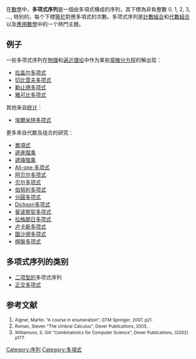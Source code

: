 {{No footnotes|time=2021-01-31T02:55:27+00:00}}
在[[数学|數學]]中，'''多项式序列'''是一個由多項式構成的序列，其下標為非負整數 0, 1, 2, 3, ..., 特別的，每个下標[[相等|等於]]對應多項式的次數。多项式序列是[[组合计数|計數組合]]和[[代數組合學|代數組合]]以及[[应用数学|應用數學]]中的一个熱門主題。

== 例子 ==
一些多项式序列在[[物理学|物理]]和[[逼近理论|逼近理论]]中作为某些[[常微分方程|常微分方程]]的解出现：

* [[拉盖尔多项式|拉盖尔多项式]]
* [[切比雪夫多项式|切比雪夫多项式]]
* [[勒让德多项式|勒让德多项式]]
* [[雅可比多项式|雅可比多项式]]

其他来自[[统计学|统计]]：

* [[埃尔米特多项式|埃爾米特多项式]]

更多來自代数及组合的研究：

* [[單項式|單項式]]
* [[遞進階乘與遞降階乘|遞進階乘]]
* [[遞進階乘與遞降階乘|遞降階乘]]
* [[All-one_多项式|All-one 多项式]]
* [[阿貝爾多項式|阿贝尔多项式]]
* [[贝尔多项式|贝尔多项式]]
* [[伯努利多項式|伯努利多项式]]
* [[分圆多项式|分圓多项式]]
* [[迪克遜多項式|Dickson多项式]]
* [[費波那契多项式|斐波那契多项式]]
* [[拉格朗日插值法|拉格朗日多项式]]
* [[費波那契多项式|卢卡斯多项式]]
* [[图沙德多项式|圖沙德多项式]]
* [[棋盘多项式|棋盤多项式]]

== 多项式序列的类别 ==

* [[二项式|二项型的]]多项式序列
* [[正交多項式|正交多项式]]

== 参考文献 ==

#<small>Aigner, Martin. "A course in enumeration",  GTM Springer, 2007, {{isbn|3-540-39032-4}}  p21.</small>
#<small>Roman, Steven "The Umbral Calculus", Dover Publications, 2005, {{isbn|978-0-486-44139-9}}.</small>
#<small>Williamson, S. Gill "Combinatorics for Computer Science", Dover Publications, (2002) p177.</small>

[[Category:序列|Category:序列]]
[[Category:多項式|Category:多項式]]
{{math-stub}}